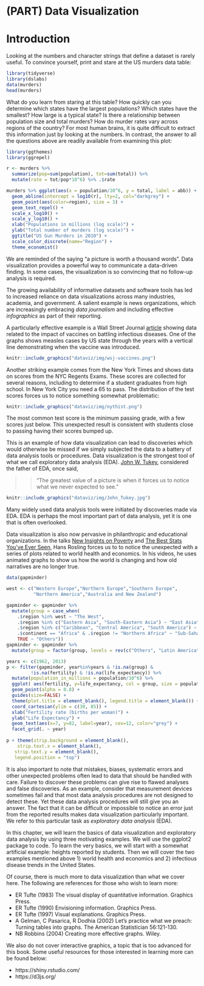 # (PART) Data Visualization {-}

# Introduction

Looking at the numbers and character strings that define a dataset is rarely useful. To convince yourself, print and stare at the US murders data table:

```r
library(tidyverse)
library(dslabs)
data(murders)
head(murders)
```

What do you learn from staring at this table? How quickly can you determine which states have the largest populations? Which states have the smallest? How large is a typical state? Is there a relationship between population size and total murders? How do murder rates vary across regions of the country?  For most human brains, it is quite difficult to extract this information just by looking at the numbers. In contrast, the answer to all the questions above are readily available from examining this plot: 

```r
library(ggthemes)
library(ggrepel)

r <- murders %>% 
  summarize(pop=sum(population), tot=sum(total)) %>% 
  mutate(rate = tot/pop*10^6) %>% .$rate

murders %>% ggplot(aes(x = population/10^6, y = total, label = abb)) +  
  geom_abline(intercept = log10(r), lty=2, col="darkgrey") +
  geom_point(aes(color=region), size = 3) +
  geom_text_repel() + 
  scale_x_log10() +
  scale_y_log10() +
  xlab("Populations in millions (log scale)") + 
  ylab("Total number of murders (log scale)") +
  ggtitle("US Gun Murders in 2010") +
  scale_color_discrete(name="Region") +
  theme_economist()
```

We are reminded of the saying "a picture is worth a thousand words". Data visualization provides a powerful way to communicate a data-driven finding. In some cases, the visualization is so convincing that no follow-up analysis is required. 

The growing availability of informative datasets and software tools has led to increased reliance on data visualizations across many industries, academia, and government. A salient example is news organizations, which are increasingly embracing _data journalism_ and including effective _infographics_ as part of their reporting. 

A particularly effective example is a Wall Street Journal [article](http://graphics.wsj.com/infectious-diseases-and-vaccines/?mc_cid=711ddeb86e) showing data related to the impact of vaccines on battling infectious diseases. One of the graphs shows measles cases by US state through the years with a vertical line demonstrating when the vaccine was introduced.

```r
knitr::include_graphics("dataviz/img/wsj-vaccines.png")
```


Another striking example comes from the New York Times and shows data on scores from the NYC Regents Exams. These scores are collected for several reasons, including to determine if a student graduates from high school. In New York City you need a 65 to pass. The distribution of the test scores forces us to notice something somewhat problematic:

```r
knitr::include_graphics("dataviz/img/nythist.png")
```

The most common test score is the minimum passing grade, with a few scores just below. This unexpected result is consistent with students close to passing having their scores bumped up.

This is an example of how data visualization can lead to discoveries which would otherwise be missed if we simply subjected the data to a battery of data analysis tools or procedures. Data visualization is the strongest tool of what we call exploratory data analysis (EDA). [John W. Tukey](https://en.wikipedia.org/wiki/John_Tukey), considered the father of EDA, once said,

>> "The greatest value of a picture is when it forces us to notice what we never 
expected to see." 

```r
knitr::include_graphics("dataviz/img/John_Tukey.jpg")
```


Many widely used data analysis tools were initiated by discoveries made via EDA. EDA is perhaps the most important part of data analysis, yet it is one that is often overlooked.

Data visualization is also now pervasive in philanthropic and educational organizations. In the talks [New Insights on Poverty](https://www.ted.com/talks/hans_rosling_reveals_new_insights_on_poverty?language=en) and [The Best Stats You've Ever Seen](https://www.ted.com/talks/hans_rosling_shows_the_best_stats_you_ve_ever_seen), Hans Rosling forces us to to notice the unexpected with a series of plots related to world health and economics. In his videos, he uses animated graphs to show us how the world is changing and how old narratives are no longer true.


```r
data(gapminder)

west <- c("Western Europe","Northern Europe","Southern Europe",
          "Northern America","Australia and New Zealand")

gapminder <- gapminder %>% 
  mutate(group = case_when(
    .$region %in% west ~ "The West",
    .$region %in% c("Eastern Asia", "South-Eastern Asia") ~ "East Asia",
    .$region %in% c("Caribbean", "Central America", "South America") ~ "Latin America",
    .$continent == "Africa" & .$region != "Northern Africa" ~ "Sub-Saharan Africa",
    TRUE ~ "Others"))
gapminder <- gapminder %>% 
  mutate(group = factor(group, levels = rev(c("Others", "Latin America", "East Asia","Sub-Saharan Africa", "The West"))))

years <- c(1962, 2013)
p <- filter(gapminder, year%in%years & !is.na(group) & 
         !is.na(fertility) & !is.na(life_expectancy)) %>%
  mutate(population_in_millions = population/10^6) %>%
  ggplot( aes(fertility, y=life_expectancy, col = group, size = population_in_millions)) +
  geom_point(alpha = 0.8) +
  guides(size=FALSE) +
  theme(plot.title = element_blank(), legend.title = element_blank()) + 
  coord_cartesian(ylim = c(30, 85)) + 
  xlab("Fertility rate (births per woman)") +
  ylab("Life Expectancy") + 
  geom_text(aes(x=7, y=82, label=year), cex=12, color="grey") +
  facet_grid(. ~ year)
    
p + theme(strip.background = element_blank(),
    strip.text.x = element_blank(),
   strip.text.y = element_blank(),
   legend.position = "top")
```

It is also important to note that mistakes, biases, systematic errors and other unexpected problems often lead to data that should be handled with care. Failure to discover these problems can give rise to flawed analyses and false discoveries. As an example, consider that measurement devices sometimes fail and that most data analysis procedures are not designed to detect these. 
Yet these data analysis procedures will still give you an answer. The fact that it can be difficult or impossible to notice an error just from the reported results makes data visualization particularly important. We refer to this particular task as _exploratory data analysis_ (EDA).

In this chapter, we will learn the basics of data visualization and exploratory data analysis by using three motivating examples. We will use the ggplot2 package to code. To learn the very basics, we will start with a somewhat artificial example: heights reported by students. Then we will cover the two examples mentioned above 1) world health and economics and 2) infectious disease trends in the United States.

Of course, there is much more to data visualization than what we cover here. The following are references for those who wish to learn more: 

- ER Tufte (1983) The visual display of quantitative information. Graphics Press.
- ER Tufte (1990) Envisioning information. Graphics Press.
- ER Tufte (1997) Visual explanations. Graphics Press.
- A Gelman, C Pasarica, R Dodhia (2002) Let’s practice what we preach: Turning tables into graphs. The American Statistician 56:121-130.
- NB Robbins (2004) Creating more effective graphs. Wiley.

We also do not cover interactive graphics, a topic that is too advanced for this book. Some useful resources for those interested in learning more can be found below:

- https://shiny.rstudio.com/
- https://d3js.org/




